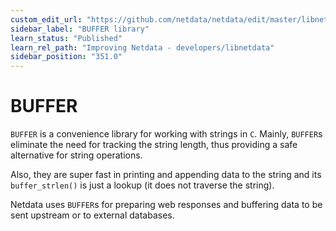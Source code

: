 ```yaml
---
custom_edit_url: "https://github.com/netdata/netdata/edit/master/libnetdata/buffer/README.md"
sidebar_label: "BUFFER library"
learn_status: "Published"
learn_rel_path: "Improving Netdata - developers/libnetdata"
sidebar_position: "351.0"
---
```



# BUFFER

`BUFFER` is a convenience library for working with strings in `C`.
Mainly, `BUFFER`s eliminate the need for tracking the string length, thus providing
a safe alternative for string operations.

Also, they are super fast in printing and appending data to the string and its `buffer_strlen()`
is just a lookup (it does not traverse the string).

Netdata uses `BUFFER`s for preparing web responses and buffering data to be sent upstream or
to external databases.
